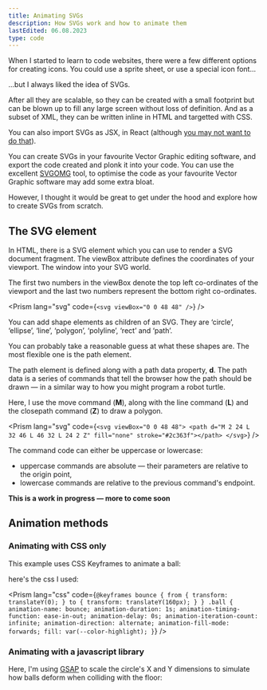 ```yaml
---
title: Animating SVGs
description: How SVGs work and how to animate them
lastEdited: 06.08.2023
type: code
---
```



When I started to learn to code websites, there were a few different options for creating icons. You could use a sprite sheet, or use a special icon font...

...but I always liked the idea of SVGs.

After all they are scalable, so they can be created with a small footprint but can be blown up to fill any large screen without loss of definition. And as a subset of XML, they can be written inline in HTML and targetted with CSS.

You can also import SVGs as JSX, in React (although [you may not want to do that](https://kurtextrem.de/posts/svg-in-js)).

You can create SVGs in your favourite Vector Graphic editing software, and export the code created and plonk it into your code. You can use the excellent [SVGOMG](https://jakearchibald.github.io/svgomg/) tool, to optimise the code as your favourite Vector Graphic software may add some extra bloat.

However, I thought it would be great to get under the hood and explore how to create SVGs from scratch.

## The SVG element

In HTML, there is a SVG element which you can use to render a SVG document fragment. The viewBox attribute defines the coordinates of your viewport. The window into your SVG world.

The first two numbers in the viewBox denote the top left co-ordinates of the viewport and the last two numbers represent the bottom right co-ordinates.

<Prism lang="svg" code={`<svg viewBox="0 0 48 48" />`} />

<Graphic>
  <SvgExample />
</Graphic>

You can add shape elements as children of an SVG. They are ‘circle’, ‘ellipse’, ‘line’, ‘polygon’, ‘polyline’, ‘rect’ and ‘path’.

You can probably take a reasonable guess at what these shapes are. The most flexible one is the path element.

The path element is defined along with a path data property, **d**. The path data is a series of commands that tell the browser how the path should be drawn — in a similar way to how you might program a robot turtle.

Here, I use the move command (**M**), along with the line command (**L**) and the closepath command (**Z**) to draw a polygon.

<Prism
  lang="svg"
  code={`<svg viewBox="0 0 48 48">
  <path d="M 2 24 L 32 46 L 46 32 L 24 2 Z" fill="none" stroke="#2c363f"></path>
</svg>`}
/>

<Graphic>
  <SvgPathExample />
</Graphic>

The command code can either be uppercase or lowercase:

- uppercase commands are absolute — their parameters are relative to the origin point,
- lowercase commands are relative to the previous command's endpoint.

**This is a work in progress — more to come soon**

## Animation methods

### Animating with CSS only

This example uses CSS Keyframes to animate a ball:

<Graphic>
  <BouncingBallCSSKeyframes />
</Graphic>

here's the css I used:

<Prism
  lang="css"
  code={`@keyframes bounce {
  from {
    transform: translateY(0);
  }
  to {
    transform: translateY(160px);
  }
}
.ball {
  animation-name: bounce;
  animation-duration: 1s;
  animation-timing-function: ease-in-out;
  animation-delay: 0s;
  animation-iteration-count: infinite;
  animation-direction: alternate;
  animation-fill-mode: forwards;
  fill: var(--color-highlight);
}`}
/>

### Animating with a javascript library

Here, I'm using <a href="https://greensock.com/gsap/">GSAP</a> to scale the circle's X and Y dimensions to simulate how balls deform when colliding with the floor:

<Graphic>
  <BouncingBallGsap client:visible />
</Graphic>
